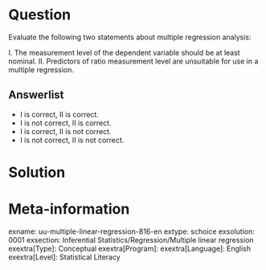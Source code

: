 Question
========
Evaluate the following two statements about multiple regression analysis:

I. The measurement level of the dependent variable should be at least nominal. II. Predictors of ratio measurement level are unsuitable for use in a multiple regression.

Answerlist
----------
* I is correct, II is correct.
* I is not correct, II is correct.
* I is correct, II is not correct.
* I is not correct, II is not correct.


Solution
========

Meta-information
================
exname: uu-multiple-linear-regression-816-en
extype: schoice
exsolution: 0001
exsection: Inferential Statistics/Regression/Multiple linear regression
exextra[Type]: Conceptual
exextra[Program]: 
exextra[Language]: English
exextra[Level]: Statistical Literacy